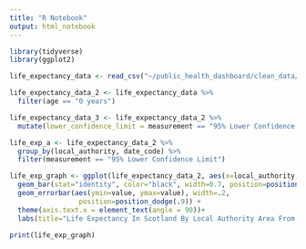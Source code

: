 ```yaml
---
title: "R Notebook"
output: html_notebook
---
```


```r
library(tidyverse)
library(ggplot2)

```

```r
life_expectancy_data <- read_csv("~/public_health_dashboard/clean_data/life_expectancy_clean.csv")
```

```r
life_expectancy_data_2 <- life_expectancy_data %>%
  filter(age == "0 years")
```


```r
life_expectancy_data_3 <- life_expectancy_data_2 %>%
  mutate(lower_confidence_limit = measurement == "95% Lower Confidence Limit")
```


```r
life_exp_a <- life_expectancy_data_2 %>%
  group_by(local_authority, date_code) %>%
  filter(measurement == "95% Lower Confidence Limit")


```


```r
life_exp_graph <- ggplot(life_expectancy_data_2, aes(x=local_authority, y=value, fill=sex)) + 
  geom_bar(stat="identity", color="black", width=0.7, position=position_dodge(width=0.9)) +
  geom_errorbar(aes(ymin=value, ymax=value), width=.2,
                 position=position_dodge(.9)) +
  theme(axis.text.x = element_text(angle = 90))+
  labs(title="Life Expectancy In Scotland By Local Authority Area From 2009 to 2019", x="Local Authority Area", y = "Life Expectancy In Years")

print(life_exp_graph)



```

